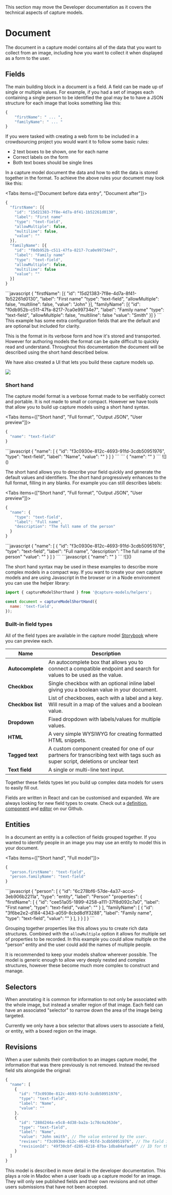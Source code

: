 
<Callout type="warning">
This section may move the Developer documentation as it covers the technical aspects of
capture models.

</Callout>

# Document

The document in a capture model contains all of the data that you want to collect from an image, including how you want to collect it when displayed as a form to the user.

## Fields

The main building block in a document is a field. A field can be made up of single or multiple values. For example, if you had a set of images each containing a single person to be identified the goal may be to have a JSON structure for each image that looks something like this:

```javascript
{
    "firstName": " ... ",
    "familyName": " ... "
}
```

If you were tasked with creating a web form to be included in a crowdsourcing project you would want it to follow some basic rules:

* 2 text boxes to be shown, one for each name
* Correct labels on the form
* Both text boxes should be single lines

In a capture model document the data and how to edit the data is stored together in the format. To achieve the above rules your document may look like this:

<Tabs items={["Document before data entry", "Document after"]}>
<Tab title="Document before data entry">
```javascript
{
  "firstName": [{
    "id": "15d21383-7f8e-4d7a-8f41-1b52261d0130",
    "label": "First name"
    "type": "text-field",
    "allowMultiple": false,
    "multiline": false,
    "value": ""
  }],
  "familyName": [{
    "id": "f0db952b-c511-47fa-8217-7ca0e99734e7",
    "label": "Family name"
    "type": "text-field",
    "allowMultiple": false,
    "multiline": false
    "value": ""
  }]
}
```
</Tab>

<Tab title="Document after data entry">
```javascript
{
  "firstName": [{
    "id": "15d21383-7f8e-4d7a-8f41-1b52261d0130",
    "label": "First name"
    "type": "text-field",
    "allowMultiple": false,
    "multiline": false,
    "value": "John"
  }],
  "familyName": [{
    "id": "f0db952b-c511-47fa-8217-7ca0e99734e7",
    "label": "Family name"
    "type": "text-field",
    "allowMultiple": false,
    "multiline": false
    "value": "Smith"
  }]
}
```
</Tab>
</Tabs>

<Callout type="info">
This example has some extra configuration fields that are the default and are optional but included for clarity.
</Callout>

This is the format in its verbose form and how it's stored and transported. However for authoring models the format can be quite difficult to quickly read and understand. Throughout this documentation the document will be described using the short hand described below.

We have also created a UI that lets you build these capture models up.

![](</public/assets/Screenshot 2021-05-06 at 18.13.25.png>)

### Short hand

The capture model format is a verbose format made to be verifiably correct and portable. It is not made to small or compact. However we have tools that allow you to build up capture models using a short hand syntax.

<Tabs items={["Short hand", "Full format", "Output JSON", "User preview"]}>
<Tab title="Short hand">
```javascript
{
  "name": "text-field"
}
```
</Tab>

<Tab title="Full format">
```javascript
{
  "name": [
    {
      "id": "f3c0930e-812c-4693-91fd-3cdb50951976",
      "type": "text-field",
      "label": "Name",
      "value": ""
    }
  ]
}
```
</Tab>

<Tab title="Output JSON">
```
{
  "name": ""
}
```
</Tab>

<Tab title="User preview">
![](</public/assets/Screenshot 2021-05-06 at 18.04.48.png>)
</Tab>
</Tabs>

The short hand allows you to describe your field quickly and generate the default values and identifiers. The short hand progressively enhances to the full format, filling in any blanks. For example you can still describes labels:

<Tabs items={["Short hand", "Full format", "Output JSON", "User preview"]}>
<Tab title="Short hand">
```javascript
{
  "name": {
    "type": "text-field",
    "label": "Full name",
    "description": "The full name of the person"
  }
}
```
</Tab>

<Tab title="Full format">
```javascript
{
  "name": [
    {
      "id": "f3c0930e-812c-4693-91fd-3cdb50951976",
      "type": "text-field",
      "label": "Full name",
      "description": "The full name of the person"
      "value": ""
    }
  ]
}
```
</Tab>

<Tab title="Output JSON">
```javascript
{
  "name": ""
}
```
</Tab>

<Tab title="User preview">
![](</public/assets/Screenshot 2021-05-06 at 18.09.16.png>)
</Tab>
</Tabs>

The short hand syntax may be used in these examples to describe more complex models in a compact way. If you want to create your own capture models and are using Javascript in the browser or in a Node environment you can use the helper library:

```javascript
import { captureModelShorthand } from '@capture-models/helpers';

const document = captureModelShortHand({
  name: 'text-field',
});
```

### Built-in field types

All of the field types are available in the capture model [Storybook](https://capture-models.netlify.app/?path=/story/input-types-autocomplete--with-field-wrapper) where you can preview each.

| Name              | Description                                                                                                                        |
| ----------------- | ---------------------------------------------------------------------------------------------------------------------------------- |
| **Autocomplete**  | An autocomplete box that allows you to connect a compatible endpoint and search for values to be used as the value.                |
| **Checkbox**      | Single checkbox with an optional inline label giving you a boolean value in your document.                                         |
| **Checkbox list** | List of checkboxes, each with a label and a key. Will result in a map of the values and a boolean value.                           |
| **Dropdown**      | Fixed dropdown with labels/values for multiple values.                                                                             |
| **HTML**          | A very simple WYSIWYG for creating formatted HTML snippets.                                                                        |
| **Tagged text**   | A custom component created for one of our partners for transcribing text with tags such as super script, deletions or unclear text |
| **Text field**    | A single or multi-line text input.                                                                                                 |

Together these fields types let you build up complex data models for users to easily fill out.

Fields are written in React and can be customised and expanded. We are always looking for new field types to create. Check out a [definition](https://github.com/digirati-co-uk/capture-models/blob/master/packages/editor/src/input-types/TextField/index.ts), [component](https://github.com/digirati-co-uk/capture-models/blob/master/packages/editor/src/input-types/TextField/TextField.tsx) and [editor](https://github.com/digirati-co-uk/capture-models/blob/master/packages/editor/src/input-types/TextField/TextField.editor.tsx) on our Github.

## Entities

In a document an entity is a collection of fields grouped together. If you wanted to identify people in an image you may use an entity to model this in your document.

<Tabs items={["Short hand", "Full model"]}>
<Tab title="Short hand">
```javascript
{
  "person.firstName": "text-field",
  "person.familyName": "text-field"
}
```
</Tab>

<Tab title="Full model">
```javascript
{
  "person": [
    {
      "id": "6c278bf6-57de-4a37-accd-3eb906b2211a",
      "type": "entity",
      "label": "Person"
      "properties": {
        "firstName": [
          {
            "id": "cee51a05-1899-4258-a111-37f8d092c7a0",
            "label": "First name",
            "type": "text-field",
            "value": ""
          }
        ],
        "familyName": [
          {
            "id": "3f6be2e2-d184-4343-a059-8cbd8d1f3288",
            "label": "Family name",
            "type": "text-field",
            "value": ""
          }
        ],
      }
    }
  ]
}
```
</Tab>
</Tabs>

Grouping together properties like this allows you to create rich data structures. Combined with the `allowMultiple` option it allows for multiple set of properties to be recorded. In this example you could allow multiple on the "person" entity and the user could add the names of multiple people.

<Callout type="info">
It is recommended to keep your models shallow wherever possible. The model is generic enough to allow very deeply nested and complex structures, however these become much more complex to construct and manage.
</Callout>

## Selectors

When annotating it is common for information to not only be associated with the whole image, but instead a smaller region of that image. Each field can have an associated "selector" to narrow down the area of the image being targeted.

Currently we only have a box selector that allows users to associate a field, or entity, with a boxed region on the image.

## Revisions

When a user submits their contribution to an images capture model, the information that was there previously is not removed. Instead the revised field sits alongside the original:

```javascript
{
  "name": [
    {
      "id": "f3c0930e-812c-4693-91fd-3cdb50951976",
      "type": "text-field",
      "label": "Name",
      "value": ""
    },
    {
      "id": "288d244a-e5c8-4d38-ba2a-1c78c4a363de",
      "type": "text-field",
      "label": "Name",
      "value": "John smith", // The value entered by the user.
      "revises": "f3c0930e-812c-4693-91fd-3cdb50951976", // The field it revises
      "revisionId": "49f30cbf-d285-4218-87ba-1dba84afaa0f" // ID for their work
    }
  ]
}
```

This model is described in more detail in the developer documentation. This plays a role in Madoc when a user loads up a capture model for an image. They will only see published fields and their own revisions and not other users submissions that have not been accepted.

